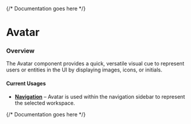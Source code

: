 

<Meta of={AvatarStories} />

{/* Documentation goes here */}

# Avatar

### Overview

The Avatar component provides a quick, versatile visual cue to represent users or entities in the UI by displaying images, icons, or initials.


#### Current Usages

- **[Navigation](https://mparticle.github.io/aquarium/?path=/story/components-navigation-globalnavigation--primary)** – Avatar is used within the navigation sidebar to represent the selected workspace.



{/* Documentation goes here */}

<Canvas meta={AvatarStories.default} />
